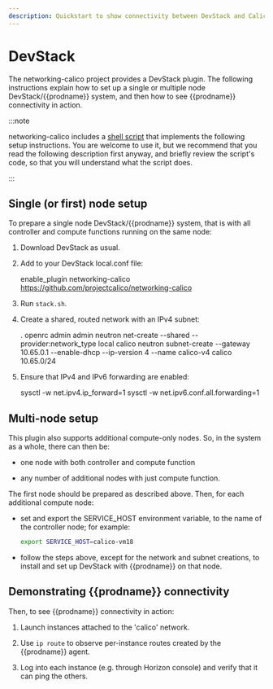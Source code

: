 ```yaml
---
description: Quickstart to show connectivity between DevStack and Calico.
---
```


# DevStack

The networking-calico project provides a DevStack plugin. The following
instructions explain how to set up a single or multiple node DevStack/{{prodname}}
system, and then how to see {{prodname}} connectivity in action.

:::note

networking-calico includes a
[shell script](https://github.com/projectcalico/calico/blob/master/networking-calico/devstack/bootstrap.sh)
that implements the following setup instructions. You are welcome to use it,
but we recommend that you read the following description first anyway, and
briefly review the script's code, so that you will understand what the
script does.

:::

## Single (or first) node setup

To prepare a single node DevStack/{{prodname}} system, that is with all controller
and compute functions running on the same node:

1. Download DevStack as usual.

2. Add to your DevStack local.conf file:

   enable_plugin networking-calico https://github.com/projectcalico/networking-calico

3. Run `stack.sh`.

4. Create a shared, routed network with an IPv4 subnet:

   . openrc admin admin
   neutron net-create --shared --provider:network_type local calico
   neutron subnet-create --gateway 10.65.0.1 --enable-dhcp --ip-version 4 --name calico-v4 calico 10.65.0/24

5. Ensure that IPv4 and IPv6 forwarding are enabled:

   sysctl -w net.ipv4.ip_forward=1
   sysctl -w net.ipv6.conf.all.forwarding=1

## Multi-node setup

This plugin also supports additional compute-only nodes. So, in the system as
a whole, there can then be:

- one node with both controller and compute function

- any number of additional nodes with just compute function.

The first node should be prepared as described above. Then, for each
additional compute node:

- set and export the SERVICE_HOST environment variable, to the name of the
  controller node; for example:

  ```bash
  export SERVICE_HOST=calico-vm18
  ```

- follow the steps above, except for the network and subnet creations, to
  install and set up DevStack with {{prodname}} on that node.

## Demonstrating {{prodname}} connectivity

Then, to see {{prodname}} connectivity in action:

1. Launch instances attached to the 'calico' network.

2. Use `ip route` to observe per-instance routes created by the {{prodname}} agent.

3. Log into each instance (e.g. through Horizon console) and verify that it can
   ping the others.
